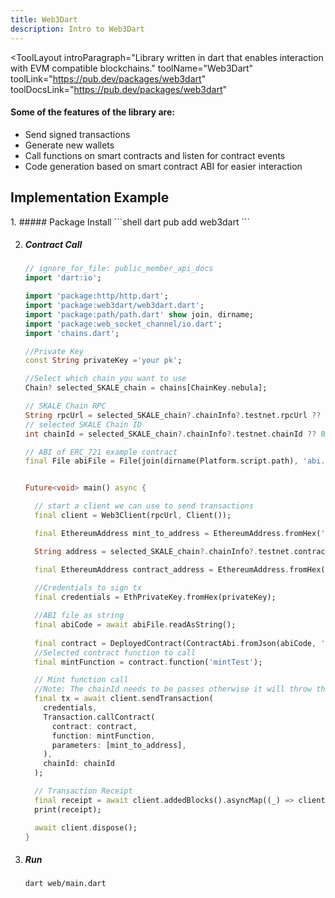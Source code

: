 ```yaml
---
title: Web3Dart
description: Intro to Web3Dart
---
```



<ToolLayout
	introParagraph="Library written in dart that enables interaction with EVM compatible blockchains."
	toolName="Web3Dart"
	toolLink="https://pub.dev/packages/web3dart"
	toolDocsLink="https://pub.dev/packages/web3dart"
>

#### Some of the features of the library are:

- Send signed transactions
- Generate new wallets
- Call functions on smart contracts and listen for contract events
- Code generation based on smart contract ABI for easier interaction

## Implementation Example

<Steps>
1. ##### Package Install
    ```shell
    dart pub add web3dart
    ```

2. ##### Contract Call
    ```dart
    // ignore_for_file: public_member_api_docs
    import 'dart:io';

    import 'package:http/http.dart';
    import 'package:web3dart/web3dart.dart';
    import 'package:path/path.dart' show join, dirname;
    import 'package:web_socket_channel/io.dart';
    import 'chains.dart';

    //Private Key
    const String privateKey ='your pk';

    //Select which chain you want to use
    Chain? selected_SKALE_chain = chains[ChainKey.nebula];

    // SKALE Chain RPC
    String rpcUrl = selected_SKALE_chain?.chainInfo?.testnet.rpcUrl ?? "no url";
    // selected SKALE Chain ID
    int chainId = selected_SKALE_chain?.chainInfo?.testnet.chainId ?? 0;

    // ABI of ERC_721 example contract
    final File abiFile = File(join(dirname(Platform.script.path), 'abi.json'));


    Future<void> main() async {

      // start a client we can use to send transactions
      final client = Web3Client(rpcUrl, Client());

      final EthereumAddress mint_to_address = EthereumAddress.fromHex('address to mint to');

      String address = selected_SKALE_chain?.chainInfo?.testnet.contracts[0].address ?? "no address";

      final EthereumAddress contract_address = EthereumAddress.fromHex(address);
      
      //Credentials to sign tx
      final credentials = EthPrivateKey.fromHex(privateKey);

      //ABI file as string
      final abiCode = await abiFile.readAsString();
      
      final contract = DeployedContract(ContractAbi.fromJson(abiCode, 'MyToken'), contract_address);
      //Selected contract function to call
      final mintFunction = contract.function('mintTest');

      // Mint function call
      //Note: The chainId needs to be passes otherwise it will throw the error: -32004 Invalid transaction signature.
      final tx = await client.sendTransaction(
        credentials,
        Transaction.callContract(
          contract: contract,
          function: mintFunction,
          parameters: [mint_to_address],
        ),
        chainId: chainId
      );

      // Transaction Receipt
      final receipt = await client.addedBlocks().asyncMap((_) => client.getTransactionReceipt(tx)).firstWhere((receipt) => receipt != null);
      print(receipt);

      await client.dispose();
    }
    ```

3. ##### Run
    ```shell
    dart web/main.dart 
    ```
</Steps>

</ToolLayout>